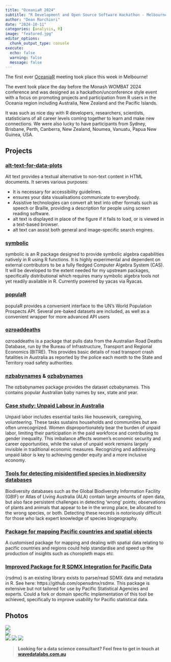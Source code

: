 ```yaml
---
title: "OceaniaR 2024"  
subtitle: "R Development and Open Source Software Hackathon - Melbourne 2024"
author: "Dean Marchiori"
date: "2024-10-11"
categories: [analysis, R]
image: "featured.jpg"
editor_options: 
  chunk_output_type: console
execute: 
  echo: false
  warning: false 
  message: false
---  
```


The first ever [OceaniaR](https://statsocaus.github.io/oceaniaR-hack/) meeting took place this week in Melbourne! 

The event took place the day before the Monash WOMBAT 2024 conference and was
designed as a hackathon/unconference style event with a focus on promoting 
projects and participation from R users in the Oceania region including Australia, New Zealand and the Pacific Islands.  

It was such as nice day with R developers, researchers, scientists, statisticians
of all career levels coming together to learn and make new connections. We were
also lucky to have participants from Sydney, Brisbane, Perth, Canberra, New Zealand,
Noumea, Vanuatu, Papua New Guinea, USA.   

## Projects  

### [alt-text-for-data-plots](https://numbats.github.io/alt-text-for-data-plots/)  

Alt text provides a textual alternative to non-text content in HTML documents. It serves various purposes:     

- It is necessary for accessibility guidelines.  
- ensures your data visualisations communicate to everybody.  
- Assistive technologies can convert alt text into other formats such as speech or Braille, providing a description for people using screen reading software.  
- alt text is displayed in place of the figure if it fails to load, or is viewed in a text-based browser.  
- alt text can assist both general and image-specific search engines.  

### [symbolic](https://github.com/mitchelloharawild/symbolic)

symbolic is an R package designed to provide symbolic algebra capabilities natively in R using R functions. It is highly experimental and dependent on external contributors to be a fully fledged Computer Algebra System (CAS). It will be developed to the extent needed for my upstream packages, specifically distributional which requires many symbolic algebra tools not yet readily available in R. Currently powered by yacas via Ryacas.  

### [populaR](https://github.com/chitrams/populaR)

populaR provides a convenient interface to the UN’s World Population Prospects API. Several pre-baked datasets are included, as well as a convenient wrapper for more advanced API users  

### [ozroaddeaths](https://github.com/njtierney/ozroaddeaths)  
ozroaddeaths is a package that pulls data from the Australian Road Deaths Database, run by the Bureau of Infrastructure, Transport and Regional Economics (BITRE). This provides basic details of road transport crash fatalities in Australia as reported by the police each month to the State and Territory road safety authorities. 

### [nzbabynames]() & [ozbabynames](https://github.com/robjhyndman/ozbabynames)

The ozbabynames package provides the dataset ozbabynames. This contains popular Australian baby names by sex, state and year.  

### [Case study: Unpaid Labour in Australia](https://open-data-for-us.github.io/aus-unpaid-labour/unpaid-labour.html)

Unpaid labor includes essential tasks like housework, caregiving, volunteering. These tasks sustains households and communities but are often unrecognized. Women disproportionately bear the burden of unpaid labor, limiting their participation in the paid workforce and contributing to gender inequality. This imbalance affects women’s economic security and career opportunities, while the value of unpaid work remains largely invisible in traditional economic measures. Recognizing and addressing unpaid labor is key to achieving gender equity and a more inclusive economy.   

### [Tools for detecting misidentified species in biodiversity databases](https://github.com/StatSocAus/oceaniaR-hack/issues/15)

Biodiversity databases such as the Global Biodiversity Information Facility (GBIF) or Atlas of Living Australia (ALA) contain large amounts of open data, but also face persistent challenges in detecting 'wrong' points; observations of plants and animals that appear to be in the wrong place, be allocated to the wrong species, or both. Detecting these records is notoriously difficult for those who lack expert knowledge of species biogeography.

### [Package for mapping Pacific countries and spatial objects](https://github.com/PacificCommunity/pdh-stat-plotr_map)  

A customised package for mapping and dealing with spatial data relating to pacific countries and regions could help standardise and speed up the production of insights such as choropleth maps etc.  

### [Improved Package for R SDMX Integration for Pacific Data](https://github.com/PacificCommunity/pdh-stat-pecheuse)  

{rsdmx} is an existing library exists to parse/read SDMX data and metadata in R. See here: https://github.com/opensdmx/rsdmx. This package is extensive but not tailored for use by Pacific Statistical Agencies and experts. Could a fork or domain specific implementation of this tool be achieved, specifically to improve usability for Pacific statistical data.

## Photos  

![](PXL_20241020_233512369.jpg)  
![](PXL_20241021_022140589.jpg)  
![](PXL_20241021_023628078.jpg)
![](PXL_20241021_233649378.jpg)
![](PXL_20241021_233827659.jpg)



> **Looking for a data science consultant? Feel free to get in touch at [wavedatalabs.com.au](https://www.wavedatalabs.com.au/)**